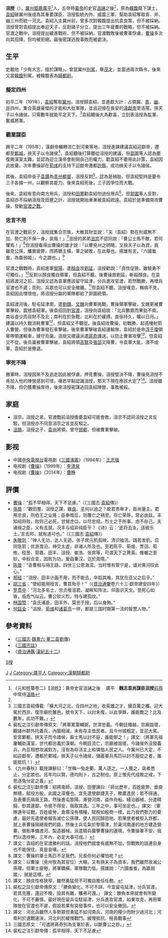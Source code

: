 {{東亞男性歷史人物
|名稱 = 沮授
|身份 = [[冀州|冀州]][[別駕|別駕]]
|國家 = [[中國|中國]]
|時代 = [[東漢|東漢]]
|主君 = [[韓馥|韓馥]]→[[袁紹|袁紹]]
|屆數 =
|最高職務 = 騎都尉，奮威將軍
|前任 = 
|繼任 = 
|圖片名稱 = Ju_Shou_Qing_Illustration.jpg
|圖片大小 = 250px
|圖片說明 = 
|姓 = 沮
|名 = 授
|姓名 =沮授
|字 = 
|籍貫 = 冀州鉅鹿廣平人
|乳名 = <!--日本、朝鮮、琉球以外人物用-->
|幼名 = <!--日本人用-->
|兒名 = <!--朝鮮人用-->
|童名 = <!--琉球人用-->
|出生日期 = ？
|出生地點 =
|逝世日期 = 200年
|逝世地點 = 
|諡號 = 
|墓葬 =
|子 = 
}}
'''沮授'''（{{bd|？||200年|catIdx=J沮}}），[[冀州|冀州]][[鉅鹿|鉅鹿]][[廣平|廣平]]<ref name=家族>《元和姓纂卷二》【沮姓】：黄帝史官沮誦之後 　廣平　'''魏志袁尚謀臣沮授'''[[前燕|前燕]]中常侍[[沮皓|沮皓]]</ref>人，五帝時[[黃帝|黃帝]]的史官[[沮誦|沮誦]]之後<ref name=家族/>，原為[[韓馥|韓馥]]麾下謀士，[[袁紹|袁紹]]破冀州後成為其重要謀臣，沮授監統內外、威震三軍，幫助袁紹奪取青、并、幽三州而統一河北。袁紹入主冀州前，曾多次對韓馥提出抗袁良策，但不被採納。沮授曾對袁紹提出奉迎天子，反對諸子分立，提出三年疲曹的戰略，但不被採納。官渡之戰中，沮授提出緩進戰術，但不被採納。官渡戰敗後被曹軍俘虜，[[曹操|曹操]]多次向其招降，但均被拒絕。最後密謀逃脫事敗而被處決。

==生平==
史載他「少有大志，擅於謀略」。曾當冀州[[別駕|別駕]]，舉[[茂才|茂才]]，並當過兩次縣令。後來又當[[韓馥|韓馥]]別駕，被韓馥表為[[騎都尉|騎都尉]]。

===擬定四州===
初平二年（191年），[[袁紹|袁紹]]奪取[[冀州|冀州]]，沮授歸袁紹，並進獻大計：占領冀、[[青州|青]]、[[幽州|幽]]、[[并州|并]]四州，集合英雄豪傑的才能和大批軍隊，並且迎接在長安的[[漢獻帝|漢獻帝]]至洛陽，挾天子以令諸侯。只需數年就能平定天下。<ref>三國志袁紹傳載:「橫大河之北，合四州之地，收英雄之才，擁百萬之觿，迎大駕於西京，復宗廟於雒邑，號令天下，以討未復，以此爭鋒，誰能敵之？比及數年，此功不難。」</ref>袁紹聽後大為歡喜，立刻表沮授為監軍、奮威將軍。

===霸業謀臣===
興平二年（195年），漢獻帝輾轉流亡到河東等地，沮授進諫建議袁紹迎獻帝，遷都至[[鄴城|鄴城]]，挾天子以令諸侯<ref>裴松之注引獻帝傳原文:「將軍累葉輔弼，世濟忠義。今朝廷播越，宗廟毀壞，觀諸州郡外托義兵，內圖相滅，未有存主恤民者。且今州城粗定，宜迎大駕，安宮鄴都，挾天子而令諸侯，畜士馬以討不庭，誰能御之！」譯文:（將軍先祖屢輔助漢室，世代都忠義於漢朝。今朝廷流亡，宗廟被毀壞，今諸侯外沒發義兵，內互相想攻滅對方，沒有為存活主上和憐恤人民之人。今冀州已大定，不如迎獻帝，遷都於鄴城，挾天子以令諸侯，儲蓄軍兵馬匹以討不服從之者，誰能抵抗！）</ref>，袁紹聽後打算聽從沮授的建議，但[[郭圖|郭圖]]等人認為要復興漢室太難，並認為迎立漢帝會削弱自己的權力，勸袁紹不要用此計策，袁紹因此放棄。次年曹操卻在[[荀彧|荀彧]]的支持下迎獻帝遷都[[許縣|許縣]]，成功挾天子以令諸侯。

其後，袁紹命長子[[袁譚|袁譚]]為[[青州|青州]][[都督|都督]]，沮授反對<ref>《九州春秋》載授諫辭曰：「世稱一兔走衢，萬人逐之，一人獲之，貪者悉止，分定故也。且年均以賢，德均則卜，古之制也。原上惟先代成敗之戒，下思逐兔分定之義」</ref>，認為是禍胎，但袁紹堅持是要令三子各據一州，以觀察其能力。後來袁紹死後，三子因爭位而大戰。

後來，袁紹有意向南方用兵，沮授和[[田豐|田豐]]勸袁紹勿過份用兵<ref>裴松之注引獻帝傳：紹將南師，沮授、田豐諫曰:「師出歷年，百姓疲弊，倉庾無積，賦役方殷，此國之深懮也。宜先遣使獻捷天子，務農逸民；若不得通，及表曹氏隔我王路，然後進屯黎陽，漸營河南，益作舟船，繕治器械，分遣精騎，鈔其邊鄙，令彼不得安，我取其逸。三年之中，事可坐定也。」譯文:（軍隊連年征戰，百姓疲勞，倉庫沒有積糧，賦稅如殷商一樣，此乃我們勢力的憂慮。最好先遣使者報告滅亡公孫瓚，使人民回歸田地。若果使者被拒入許都，就上表曹操隔絕我們的路，然後士兵屯紮於黎陽津，於黃河南邊的地方建造營寨，做船準備渡河，製造器械，派遣騎兵襲擊曹操的邊境，令曹操軍不安，我們以逸待勞。三年內，必定大事可成。）</ref>，但[[郭圖|郭圖]]等人反對，袁紹亦不採納沮授及田豐之計，沮授就開始漸漸被袁紹疏遠。袁紹於是準備南攻曹操，發動[[官渡之戰|官渡之戰]]。

=== 忠言不用 ===
在官渡之戰前夕，沮授就集合宗族，大散其財並說：「夫（袁紹）勢在則威無不加，勢亡則不保一身，哀哉！」<ref>譯文：袁紹的在官渡勝利的話，沮授他們就會有威無不加，但戰敗的話連自身也不能保住，真是哀嘆。</ref>沮授的弟弟[[沮宗|沮宗]]不認同說：「曹公士馬不敵，君何懼焉！」<ref>譯文：曹操的軍士馬匹不足我們，兄長你何必懼怕呢？</ref>但沮授看得出曹操的雄才說：「以曹兗州之明略，又挾天子以為資，我雖克公孫，觿實疲弊，而將驕主橫，軍之破敗，在此舉也。揚雄有言，『六國蚩蚩，為嬴弱姬』，今之謂也。」<ref>譯文：以曹操（兗州牧為其官位）大略，又有挾天子為資本，我們雖然攻滅公孫瓚，但軍士疲倦，將軍驕橫，軍隊戰力低。揚雄說：『六國蚩蚩，為嬴弱姬』，就是這樣。</ref>

官渡之戰戰時，袁紹進軍[[黎陽|黎陽]]，遣[[顏良|顏良]]攻[[刘延_(曹操武将)|劉延]]，沮授勸說：「良性促狹，雖驍勇不可獨任。」<ref>譯文：顏良性格狹窄，雖然勇猛但不可獨自擔任任務。</ref>反對以顏良獨自領軍，但袁紹不聽。後曹操救劉延，斬殺顏良。在袁紹將渡河之前，沮授又認為袁軍應該留守延津，分兵進攻官渡，若然戰勝，再增兵官渡也不遲；否則，兵眾也可以安全撤離。<ref>裴松之註引獻帝傳原文：「勝負變化，不可不詳。今宜留屯延津，分兵官渡，若其克獲，還迎不晚，設其有難，觿弗可還。」  譯文：勝負本來就會有所變化，不可不審慎。最好現在留兵屯駐延津，分兵進攻官渡，如果攻克，再把軍隊放在官渡也不遲，假設若果有突發事件，也可以安全撤回。</ref>但袁紹不聽。沮授嘆息，稱病不見，袁紹因此憎恨他，將沮授分屬的軍隊都給了郭圖統領。

袁紹渡河後，駐屯延津南，遣[[劉備|劉備]]、[[文醜|文醜]]向曹軍挑戰，曹操領軍擊破，文醜更被曹軍擊殺，震撼袁紹軍。後袁绍回到[[官渡|官渡]]，沮授向袁紹說：「北兵數眾而果勁不南，南谷虛少而貨財不及北；南利在於急戰，北利在於緩搏。直徐持久，曠以日月。」建議以持久戰消耗曹軍<ref>譯文：河北兵雖然人多勢眾但勇猛不如河南兵，河南的糧少而財少過河北；河南利於速戰速決，河北利於緩慢戰鬥。緩慢抵抗，拖長戰事</ref>，但袁紹又不聽從。後袁紹攻曹操，初戰勝，起高樓射箭入曹營，但後為曹軍發石車擊破。後來曹軍擊破袁紹運輸隊，袁紹於是命[[淳于瓊|淳于瓊]]領軍帶領運輸車，據守烏巢。沮授又建議派遣[[蒋奇_(东汉)|蔣奇]]護送，以防止曹軍攻擊<ref>三國志原文：「可遣將蔣奇別為支軍於表，以斷曹公之鈔。」</ref>，但袁紹又不從。後烏巢被曹軍擊破，袁紹將領[[高覽|高覽]]及[[張郃|張郃]]又降曹，令袁軍大亂，潰不成軍，袁紹於是撤退。

===寧死不降===
撤軍時，沮授因來不及逃走因此被俘虜，押見曹操，沮授堅決不降，曹操見沮授不肯加入他的陣營感到可惜，嘆若早點認識沮授，那天下現在應該大定了<ref>裴松之注引獻帝傳：孤早相得，天下不足慮</ref>。沮授雖不降，但仍獲曹操厚待，後來沮授密謀逃回袁紹陣營，事敗被殺。

==家庭==
*沮宗，沮授之弟，官渡戰前沮授擔憂袁紹可能會敗，沮宗不認同沮授之言反駁，但沮授亦不同意沮宗之言並反駁之。
*[[沮鵠|沮鵠]]，沮授之子，[[袁尚|袁尚]]將領，曾守[[邯鄲|邯鄲]]，但被曹軍擊破。

==影视==
*中國[[中国中央电视台|中央電視台]]電視劇《[[三国演义_(电视剧)|三國演義]]》（1994年）：[[王志强|王志强]]
*电视剧《[[曹操_(1999年电视剧)|曹操]]》（1999年）：[[李清泉|李清泉]]
*电视剧《[[曹操_(电视剧)|曹操]]》（2014年）：[[曹睁|曹睁]]

==評價==
*[[曹操|曹操]]：“孤不早相得，天下不足慮。”（《三國志·[[袁紹|袁紹]]傳》）
*[[孫盛|孫盛]]：“觀田豐、沮授之謀，雖[[张良|良]]、[[陈平_(汉朝)|平]]何以過之？故君贵审才，臣尚量主。君用忠良，则伯王之业隆；臣奉暗后，则覆亡之祸至。存亡荣辱，常必由兹。丰知绍将败，败则己必死，甘冒虎口，以尽忠规。烈士之于所事，虑不存己。夫诸侯之臣，义有去就。况丰与绍非纯臣乎？《诗》云：‘逝将去汝，适彼乐土。’言去邦，就有道可也。”（《三國志·[[袁紹|袁紹]]傳》）
*[[朱敬则|朱敬则]]：“神人无功，达人无迹。张子房元机孤映，清识独流。践若发机，应同急箭；优游澹泊，神交太虚，非诸人所及也。至若陈平、荀彧、贾诩、荀攸、程昱、郭嘉、田丰、沮授、崔浩、张宾等，可谓天下之菁英。帷幄之至妙，中权合变，因败为功，爰自秦汉，讫於周隋。”
*[[陈普|陈普]]：“袁曹相与隔王路，四世三公恩海深。当时惟有管宁是，谩对黄河叹此心。”
*[[郝经|郝经]]：“沮授、田丰计画不用，而不能去，卒蹈其难，其犹在亚父之后乎。”
*[[胡三省|胡三省]]：“使紹能用授言，曹其殆乎！”（《[[資治通鑒|資治通鑒]]卷六十三·獻帝建安四年》）
*[[罗贯中|罗贯中]]：“河北多名士，忠贞推沮君。凝眸知阵法，仰面识天文。至死心如铁，临危气似云。曹公钦义烈，特与建孤坟。”
*[[林国赞|林国赞]]：“袁氏诸臣，田丰外，莫忠于授，后以身殉。”
*[[何兹全|何兹全]]：“沮授、[[荀彧|荀彧]]和[[诸葛亮|诸葛亮]]一样，都是三国时期第一流的智慧人物。”

== 參考資料 ==
<div class="references-small">
<references />

* 《[[三國志|三國志]]·[[s:三國志/卷06|魏書六·董二袁劉傳]]》
* 《[[三國志註|三國志註]]》
* 《[[資治通鑑|資治通鑑]]·[[s:資治通鑑/卷060|漢紀五十二]]》

</div>


[[Category:東漢軍事人物|J]]
[[Category:三國軍事人物|J]]
[[Category:廣平人|Category:廣平人]]
[[category:沮姓|S授]]
[[Category:漢朝騎都尉|Category:漢朝騎都尉]]